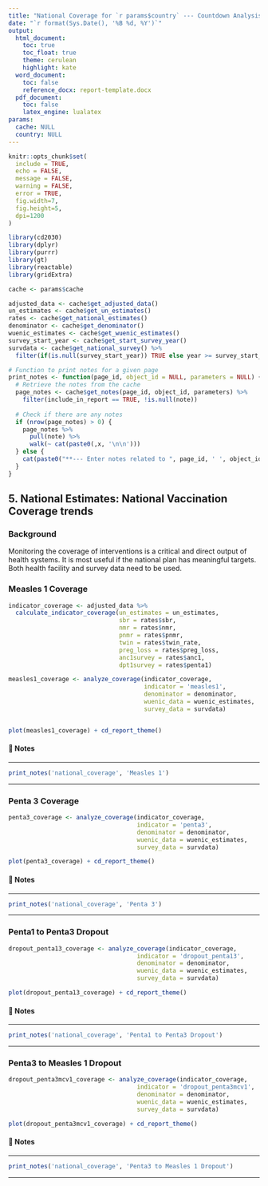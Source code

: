 ```yaml
---
title: "National Coverage for `r params$country` --- Countdown Analysis"
date: "`r format(Sys.Date(), '%B %d, %Y')`"
output: 
  html_document:
    toc: true
    toc_float: true
    theme: cerulean
    highlight: kate
  word_document:
    toc: false
    reference_docx: report-template.docx
  pdf_document:
    toc: false
    latex_engine: lualatex
params:
  cache: NULL
  country: NULL
---
```


```r
knitr::opts_chunk$set(
  include = TRUE,
  echo = FALSE,
  message = FALSE,
  warning = FALSE,
  error = TRUE,
  fig.width=7, 
  fig.height=5, 
  dpi=1200
)

library(cd2030)
library(dplyr)
library(purrr)
library(gt)
library(reactable)
library(gridExtra)

cache <- params$cache

adjusted_data <- cache$get_adjusted_data()
un_estimates <- cache$get_un_estimates()
rates <- cache$get_national_estimates()
denominator <- cache$get_denominator()
wuenic_estimates <- cache$get_wuenic_estimates()
survey_start_year <- cache$get_start_survey_year()
survdata <- cache$get_national_survey() %>% 
  filter(if(is.null(survey_start_year)) TRUE else year >= survey_start_year)

# Function to print notes for a given page
print_notes <- function(page_id, object_id = NULL, parameters = NULL) {
  # Retrieve the notes from the cache
  page_notes <- cache$get_notes(page_id, object_id, parameters) %>% 
    filter(include_in_report == TRUE, !is.null(note))
  
  # Check if there are any notes
  if (nrow(page_notes) > 0) {
    page_notes %>% 
      pull(note) %>% 
      walk(~ cat(paste0(,x, '\n\n')))
  } else {
    cat(paste0("**--- Enter notes related to ", page_id, ' ', object_id, '. ---**\n\n'))
  }
}
```

## 5. National Estimates: National Vaccination Coverage trends {-}

### Background

Monitoring the coverage of interventions is a critical and direct output of health 
systems. It is most useful if the national plan has meaningful targets. Both health 
facility and survey data need to be used.

### Measles 1 Coverage

```r
indicator_coverage <- adjusted_data %>%
  calculate_indicator_coverage(un_estimates = un_estimates,
                               sbr = rates$sbr,
                               nmr = rates$nmr,
                               pnmr = rates$pnmr,
                               twin = rates$twin_rate,
                               preg_loss = rates$preg_loss,
                               anc1survey = rates$anc1,
                               dpt1survey = rates$penta1)

measles1_coverage <- analyze_coverage(indicator_coverage,
                                      indicator = 'measles1',
                                      denominator = denominator,
                                      wuenic_data = wuenic_estimates,
                                      survey_data = survdata)


plot(measles1_coverage) + cd_report_theme()
```

#### 📝 Notes 

::: {custom-style="Style1"}

---

```r
print_notes('national_coverage', 'Measles 1')
```

---

:::

### Penta 3 Coverage

```r
penta3_coverage <- analyze_coverage(indicator_coverage,
                                    indicator = 'penta3',
                                    denominator = denominator,
                                    wuenic_data = wuenic_estimates,
                                    survey_data = survdata)

plot(penta3_coverage) + cd_report_theme()
```

#### 📝 Notes 

::: {custom-style="Style1"}

---

```r
print_notes('national_coverage', 'Penta 3')
```

---

:::

### Penta1 to Penta3 Dropout

```r
dropout_penta13_coverage <- analyze_coverage(indicator_coverage,
                                    indicator = 'dropout_penta13',
                                    denominator = denominator,
                                    wuenic_data = wuenic_estimates,
                                    survey_data = survdata)

plot(dropout_penta13_coverage) + cd_report_theme()
```

#### 📝 Notes 

::: {custom-style="Style1"}

---

```r
print_notes('national_coverage', 'Penta1 to Penta3 Dropout')
```

---

:::

### Penta3 to Measles 1 Dropout

```r
dropout_penta3mcv1_coverage <- analyze_coverage(indicator_coverage,
                                    indicator = 'dropout_penta3mcv1',
                                    denominator = denominator,
                                    wuenic_data = wuenic_estimates,
                                    survey_data = survdata)

plot(dropout_penta3mcv1_coverage) + cd_report_theme()
```

#### 📝 Notes 

::: {custom-style="Style1"}

---

```r
print_notes('national_coverage', 'Penta3 to Measles 1 Dropout')
```

---

:::
